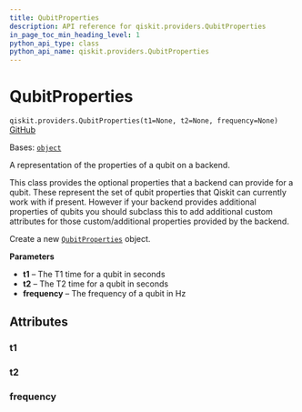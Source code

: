 ```yaml
---
title: QubitProperties
description: API reference for qiskit.providers.QubitProperties
in_page_toc_min_heading_level: 1
python_api_type: class
python_api_name: qiskit.providers.QubitProperties
---
```


# QubitProperties

<span id="qiskit.providers.QubitProperties" />

`qiskit.providers.QubitProperties(t1=None, t2=None, frequency=None)` [GitHub](https://github.com/qiskit/qiskit/tree/stable/0.45/qiskit/providers/backend.py "view source code")

Bases: [`object`](https://docs.python.org/3/library/functions.html#object "(in Python v3.12)")

A representation of the properties of a qubit on a backend.

This class provides the optional properties that a backend can provide for a qubit. These represent the set of qubit properties that Qiskit can currently work with if present. However if your backend provides additional properties of qubits you should subclass this to add additional custom attributes for those custom/additional properties provided by the backend.

Create a new [`QubitProperties`](#qiskit.providers.QubitProperties "qiskit.providers.QubitProperties") object.

**Parameters**

*   **t1** – The T1 time for a qubit in seconds
*   **t2** – The T2 time for a qubit in seconds
*   **frequency** – The frequency of a qubit in Hz

## Attributes

<span id="qiskit.providers.QubitProperties.t1" />

### t1

<span id="qiskit.providers.QubitProperties.t2" />

### t2

<span id="qiskit.providers.QubitProperties.frequency" />

### frequency


